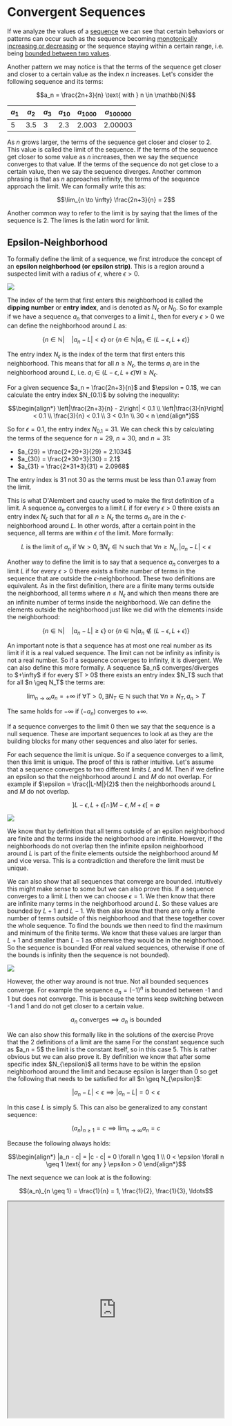 
# Convergent Sequences

If we analyze the values of a [sequence](/garden/maths/calculus/sequencesAndSeries/sequences) we can see that certain behaviors or patterns can occur such as the sequence becoming [monotonically increasing or decreasing](/garden/maths/calculus/sequencesAndSeries/sequences#monotonic-sequences) or the sequence staying within a certain range, i.e. being [bounded between two values](/garden/maths/calculus/sequencesAndSeries/sequences#bounded-sequences).

Another pattern we may notice is that the terms of the sequence get closer and closer to a certain value as the index $n$ increases. Let's consider the following sequence and its terms:

```math
a_n = \frac{2n+3}{n} \text{ with } n \in \mathbb{N}
```

| $a_1$ | $a_2$ | $a_3$ | $a_{10}$ | $a_{1000}$ | $a_{100000}$ |
| ----- | ----- | ----- | -------- | ---------- | ------------ |
| 5     | 3.5   | 3     | 2.3      | 2.003      | 2.00003      |

As $n$ grows larger, the terms of the sequence get closer and closer to 2. This value is called the limit of the sequence. If the terms of the sequence get closer to some value as $n$ increases, then we say the sequence converges to that value. If the terms of the sequence do not get close to a certain value, then we say the sequence diverges. Another common phrasing is that as $n$ approaches infinity, the terms of the sequence approach the limit. We can formally write this as:

```math
\lim_{n \to \infty} \frac{2n+3}{n} = 2
```

Another common way to refer to the limit is by saying that the limes of the sequence is 2. The limes is the latin word for limit.

## Epsilon-Neighborhood

To formally define the limit of a sequence, we first introduce the concept of an **epsilon neighborhood (or epsilon strip)**. This is a region around a suspected limit with a radius of $\epsilon$, where $\epsilon > 0$. 

<Image 
    src="/maths/epsilonsNeighborhood.svg"
    caption="Epsilon neighborhood around the limit a with radius epsilon and entry index"
    width={500}
/>

The index of the term that first enters this neighborhood is called the **dipping number** or **entry index**, and is denoted as $N_{\epsilon}$ or $N_0$. So for example if we have a sequence $a_n$ that converges to a limit $L$, then for every $\epsilon > 0$ we can define the neighborhood around $L$ as:

```math
\{n \in \mathbb{N} | \quad |a_n - L| < \epsilon\} \text{ or } \{n \in \mathbb{N} | a_n \in (L-\epsilon, L+\epsilon)\}
```

The entry index $N_{\epsilon}$ is the index of the term that first enters this neighborhood. This means that for all $n \geq N_{\epsilon}$, the terms $a_i$ are in the neighborhood around $L$, i.e. $a_i \in (L-\epsilon, L+\epsilon) \forall i \geq N_{\epsilon}$. 

<Callout type="example">
For a given sequence $a_n = \frac{2n+3}{n}$ and $\epsilon = 0.1$, we can calculate the entry index $N_{0.1}$ by solving the inequality:

```math
\begin{align*}
\left|\frac{2n+3}{n} - 2\right| < 0.1 \\
\left|\frac{3}{n}\right| < 0.1 \\
\frac{3}{n} < 0.1 \\
3 < 0.1n \\
30 < n
\end{align*}
```

So for $\epsilon = 0.1$, the entry index $N_{0.1} = 31$. We can check this by calculating the terms of the sequence for $n=29$, $n=30$, and $n=31$:

- $a_{29} = \frac{2*29+3}{29} = 2.1034$
- $a_{30} = \frac{2*30+3}{30} = 2.1$
- $a_{31} = \frac{2*31+3}{31} = 2.0968$

The entry index is 31 not 30 as the terms must be less than 0.1 away from the limit.
</Callout>

This is what D'Alembert and cauchy used to make the first definition of a limit. A sequence $a_n$ converges to a limit $L$ if for every $\epsilon > 0$ there exists an entry index $N_{\epsilon}$ such that for all $n \geq N_{\epsilon}$ the terms $a_n$ are in the $\epsilon$-neighborhood around $L$. In other words, after a certain point in the sequence, all terms are within $\epsilon$ of the limit. More formally:

```math
L \text{ is the limit of } a_n \text{ if } \forall \epsilon > 0, \exists N_{\epsilon} \in \mathbb{N} \text{ such that } \forall n \geq N_{\epsilon}, |a_n - L| < \epsilon
```

Another way to define the limit is to say that a sequence $a_n$ converges to a limit $L$ if for every $\epsilon > 0$ there exists a finite number of terms in the sequence that are outside the $\epsilon$-neighborhood. These two definitions are equivalent. As in the first definition, there are a finite many terms outside the neighborhood, all 
terms where $n \leq N_{\epsilon}$ and which then means there are an infinite number of terms inside the neighborhood. We can define the elements outside the neighborhood just like we did with the elements inside the neighborhood:

```math
\{n \in \mathbb{N} | \quad |a_n - L| \geq \epsilon\} \text{ or } \{n \in \mathbb{N} | a_n \notin (L-\epsilon, L+\epsilon)\}
```

<Callout type="info">
An important note is that a sequence has at most one real number as its limit if it is a real valued sequence. The limit can not be infinity as infinity is not a real number. So if a sequence converges to infinity, it is divergent. We can also define this more formally. A sequence $a_n$ converges/diverges to $+\infty$ if for every $T > 0$ there exists an entry index $N_T$ such that for all $n \geq N_T$ the terms are:

```math
\lim_{n \to \infty} a_n = +\infty \text{ if } \forall T > 0, \exists N_T \in \mathbb{N} \text{ such that } \forall n \geq N_T, a_n > T
```

The same holds for $-\infty$ if $(-a_n)$ converges to $+\infty$.

If a sequence converges to the limit 0 then we say that the sequence is a null sequence. These are important sequences to look at as they are the building blocks for many other sequences and also later for series.
</Callout>

For each sequence the limit is unique. So if a sequence converges to a limit, then this limit is unique. The proof of this is rather intuitive. Let's assume that a sequence converges to two different limits $L$ and $M$. Then if we define an epsilon so that the neighborhood around $L$ and $M$ do not overlap. For example if $\epsilon = \frac{|L-M|}{2}$ then the neighborhoods around $L$ and $M$ do not overlap. 

```math
]L-\epsilon, L+\epsilon[ \cap ]M-\epsilon, M+\epsilon[ = \emptyset
```

<Image 
    src="/maths/limitUniqueness.png"
    caption="Epsilon neighborhood around two limits L and M"
    width={400}
/>

We know that by definition that all terms outside of an epsilon neighborhood are finite and the terms inside the neighborhood are infinite. However, if the neighborhoods do not overlap then the infinite epsilon neighborhood around $L$ is part of the finite elements outside the neighborhood around $M$ and vice versa. This is a contradiction and therefore the limit must be unique.

We can also show that all sequences that converge are bounded. intuitively this might make sense to some but we can also prove this. If a sequence converges to a limit $L$ then we can choose $\epsilon = 1$. We then know that there are infinite many terms in the neighborhood around $L$. So these values are bounded by $L+1$ and $L-1$. We then also know that there are only a finite number of terms outside of this neighborhood and that these together cover the whole sequence. To find the bounds we then need to find the maximum and minimum of the finite terms. We know that these values are larger than $L+1$ and smaller than $L-1$ as otherwise they would be in the neighborhood. So the sequence is bounded (For real valued sequences, otherwise if one of the bounds is infinity then the sequence is not bounded).

<Image 
    src="/maths/convergentBoundedness.png"
    caption="Illustration of the idea that convergent sequences are bounded"
    width={500}
/>

However, the other way around is not true. Not all bounded sequences converge. For example the sequence $a_n = (-1)^n$ is bounded between -1 and 1 but does not converge. This is because the terms keep switching between -1 and 1 and do not get closer to a certain value.

```math	
a_n \text{ converges} \implies a_n \text{ is bounded}
```

<Callout type="proof">
We can also show this formally like in the solutions of the exercise
</Callout>
<Callout type="proof">
Prove that the 2 definitions of a limit are the same
</Callout>

<Callout type="example" title="Constant Sequence">
For the constant sequence such as $a_n = 5$ the limit is the constant itself, so in this case 5. This is rather obvious but we can also prove it. By definition we know that after some specific index $N_{\epsilon}$ all terms have to be within the epsilon neighborhood around the limit and because epsilon is larger than 0 so get the following that needs to be satisfied for all $n \geq N_{\epsilon}$:

```math
|a_n - L | < \epsilon \implies |a_n - L| = 0 < \epsilon
```

In this case $L$ is simply 5. This can also be generalized to any constant sequence:

```math
(a_n)_{n \geq 1} = c \implies \lim_{n \to \infty} a_n = c
```

Because the following always holds:

```math
\begin{align*}
|a_n - c| = |c - c| = 0 \forall n \geq 1 \\
0 < \epsilon \forall n \geq 1 \text{ for any } \epsilon > 0
\end{align*}
```
</Callout>
<Callout type="example" title="Harmonic Sequence">
The next sequence we can look at is the following:

```math
(a_n)_{n \geq 1} = \frac{1}{n} = 1, \frac{1}{2}, \frac{1}{3}, \ldots
```

<div className="flex justify-center mt-5">
    <iframe src="https://www.desmos.com/calculator/wjpp2xwcfq?embed" width="500" height="500"/>
</div>

This is a so called **harmonic sequence**. In general the harmonic sequence is defined as:

```math
(a_n)_{n \geq 1} = \frac{1}{a + (n-1)d} = \frac{1}{a}, \frac{1}{a + d}, \frac{1}{a + 2d}, \ldots
```

where $a$ is the first term and $d$ is the common difference. In the above case $a = 1$ and $d = 1$. We can see that the terms of the sequence get closer and closer to 0 as $n$ increases. So we could suspect that the limit of this sequence is 0. We can also prove this using the epsilon neighborhood definition of a limit. We want to show that for every $\epsilon > 0$ there exists an index $N_{\epsilon}$ such that for all $n \geq N_{\epsilon}$ the following holds:

```math
|a_n - 0| < \epsilon \text{ or } \frac{1}{n} < \epsilon
```

For this sequence again we can get $|a_n - 0| < \epsilon$ for all $n \geq N_{\epsilon}$. Because of [Archimedes principle](/garden/maths/discrete/intervals#archimedes-principle) we know that for any $x > 0$ there exists a $n \in \mathbb{N}$ such that $y \leq nx$ for all $y \in \mathbb{R}$. If we set $x = \epsilon$ and $y = 1$ then we know the following:

```math
\begin{align*}
y \leq nx \\
1 \leq N_{\epsilon} \epsilon \\
\frac{1}{\epsilon} \leq N_{\epsilon}
\end{align*}
```

So we can choose $N_{\epsilon} = \lceil \frac{1}{\epsilon} \rceil$ which is the smallest integer larger than or equal to $\frac{1}{\epsilon}$. This means that for all $n \geq N_{\epsilon}$ the following holds:

```math
|a_n - 0| = \frac{1}{n} \leq \frac{1}{N_{\epsilon}} < \epsilon
```

So the limit of the sequence is 0. We call such sequences that converge to 0 **null or zero sequences**. This is a very important class of sequences as they are a building block for [convergent series](/garden/maths/calculus/sequencesAndSeries/convergentSeries). So we formally say that a sequence is a null sequence if:

```math
\lim_{n \to \infty} a_n = 0
```

We have seen that some index $N_{\epsilon}$ exists such that for all $n \geq N_{\epsilon}$ the harmonic sequence is within the epsilon neighborhood around 0. We can also calculate this index for a given epsilon. For example if we had $\epsilon = 0.8$ then we can calculate $N_{0.8} by doing the following:

```math
\begin{align*}
\frac{1}{N_{0.8}} < 0.8 \\
1 < 0.8N_{0.8} \\
\frac{1}{0.8} < N_{0.8} \\
1.25 < N_{0.8}
\end{align*}
```

So $N_{0.8} = 2$ which means that for $\epsilon = 0.8$ all terms after $n=2$ are within the epsilon neighborhood around 0. We can also see this by calculating the terms of the sequence for $n=1$, $n=2$, and $n=3$ etc.

```math
\begin{align*}
|a_1 - 0| = |1 - 0| = 1 \\
|a_2 - 0| = |0.5 - 0| = 0.5 \\
|a_3 - 0| = |0.333 - 0| = 0.333 \\
\dots
\end{align*}
```

</Callout>
<Callout type="example">
Let's look at the following sequence:

```math
(a_n)_{n \geq 1} = \frac{n}{n+1} = \frac{1}{2}, \frac{2}{3}, \frac{3}{4}, \ldots
```

By observing the terms of the sequence we can see that they get closer and closer to 1 as $n$ increases. We can also prove this using the epsilon neighborhood definition of a limit. We want to show that for every $\epsilon > 0$ there exists an index $N_{\epsilon}$ such that for all $n \geq N_{\epsilon}$ the following holds:

```math
|a_n - 1| < \epsilon \text{ or } \left|\frac{n}{n+1} - 1\right| < \epsilon
```

We can rewrite this as:

```math
\begin{align*}
\left|\frac{n}{n+1} - 1\right| < \epsilon \\
\left|\frac{n - (n+1)}{n+1}\right| < \epsilon \\
\left|\frac{-1}{n+1}\right| < \epsilon \\
\frac{1}{n+1} < \epsilon
\end{align*}
```

Then by the Archimedes property we know that some $N_{\epsilon} \in \mathbb{N}$ exists such that:

```math
\begin{align*}
\frac{1}{N_{\epsilon}+1} < \epsilon \\
1 < \epsilon(N_{\epsilon}+1) \\
\frac{1}{\epsilon} < N_{\epsilon}+1 \\
\frac{1}{\epsilon} - 1 < N_{\epsilon}
\end{align*}
```

Which means that the sequence converges to 1. We can also calculate the entry index for a given epsilon. For example if we had $\epsilon = 0.1$ then we can calculate $N_{0.1}$ by doing the following:

```math
\begin{align*}
\frac{1}{N_{0.1}+1} < 0.1 \\
1 < 0.1(N_{0.1}+1) \\
\frac{1}{0.1} < N_{0.1}+1 \\
10 < N_{0.1}+1 \\
9 < N_{0.1}
\end{align*}
```
So $N_{0.1} = 10$ which means that for $\epsilon = 0.1$ all terms after $n=10$ are within the epsilon neighborhood around 1.
</Callout>
<Callout type="example" title="Divergent Alternating Sequence">
We have seen lots of examples of sequences that converge to a limit. But what about sequences that do not converge? Let's look at the following sequence:

```math
(a_n)_{n \geq 1} = (-1)^n = -1, 1, -1, 1, \ldots
```

Intuitively it is clear that this sequence does not converge as the terms keep switching between -1 and 1. We can also prove this by contradiction. Let's assume that the sequence converges to a limit $L$. Then the following must hold for $\epsilon > 0$ and $\forall n \geq N_{\epsilon}$:

```math
|a_n - L| < \epsilon
```

Let's assume by contradiction that a limit exists and that $\epsilon = \frac{1}{2}$. We know that $|a_n - a_{n+1}| = 2$ for all $n \in \mathbb{N}$. Then we also know that there exists an index $N_{\epsilon}$ such that for all $n \geq N_{\epsilon}$ the following holds:

```math
\begin{align*}
2 &= |a_n - a_{n+1}| \\
&= |a_n - L + L - a_{n+1}| \\
&\leq |a_n - L| + |L - a_{n+1}| \\
&\leq \epsilon + \epsilon = 1 \\
2 &\leq 1
```

<Callout type="todo">
Here we used the fact that $|a_n - L| < \epsilon$ and $|a_{n+1} - L| < \epsilon$ for all $n \geq N_{\epsilon}$.

Why can we do this?
</Callout>

This is a contradiction and therefore the sequence does not converge. Note that we just added 0 by adding and subtracting $L$ and then used the triangle inequality.
</Callout>
<Callout type="example" title="Arithmetic Sequence">
Lastly let's look at the following sequence: 

```math
(a_n)_{n \geq 1} = n = 1, 2, 3, 4, \ldots
```

This sequence is actually a special case of the arithmetic sequence. An arithmetic sequence is a sequence where the difference between two consecutive terms is constant. In this case the constant is 1 but we could also for example look at the sequence $a_n = 2n + 3$ as an arithmetic sequence with a common difference of 2. We can also write this more generally as:

```math
a_n = a_1 + (n-1)d \text{ with } d \in \mathbb{R} \text{ and } n \in \mathbb{N}
```

The specific sequence above does not converge as the terms keep getting larger and larger. We can prove this by contradiction. Let's assume that the sequence converges to a limit $L$. Then for $\epsilon = 1$ we know that there exists an index $N_{\epsilon}$ such that for all $n \geq N_{\epsilon}$ the following holds:

```math
|a_n - L| < 1 \text{ or } |n - L| < 1
```

However, $n$ is positive and gets larger and larger, therefore the distance also gets larger and larger. So there exists no such $N_{\epsilon}$ that satisfies the inequality for all $n \geq N_{\epsilon}$. Therefore the sequence does not converge. Or in other words we have:

```math
|n - L| < 1 \implies -1 < n - L < 1 \implies L - 1 < n < L + 1
```

So for a fixed $L$ the number $n$ is in the interval $(L-1, L+1)$ which is not possible for all $n \geq N_{\epsilon}$ as $n$ gets larger and larger. So the sequence does not converge.
</Callout>
<Callout type="example" title="Root Sequence">
using binomialsatz like in exercise sheet 2. of some constant

Then also the square root of n

Then the square root of n - sqrt of n + 1.
</Callout>

## Properties of Convergent Sequences

<Callout type="todo">
This needs to be rewritten and the examples need to be added.
</Callout>

Sind $a_n$ und $b_n$ konvergente Folgen mit den Grenzwerten $a$ bzw. $b$, so ist auch die Folge:

- $c \cdot a_n$ konvergent mit $\lim_{n \to \infty} {c \cdot a_n} = c \cdot \lim_{n \to \infty} {a_n} = c \cdot a$ für $c \in R$


- $a_n \pm b_n$ konvergent mit $\lim_{n \to \infty}{a_n \pm b_n}={{\lim_{n \to \infty}{a_n}} \pm {\lim_{n \to \infty}{b_n}}}={a \pm b}$
¨

<Callout type="proof">
This is in her notes for addition
</Callout>

<Callout type="example">
Example from her notes with $a_n = n \over n+1$ and splits it into $1 \over n$ and $1 \over n+1$ and then shows that the limit is the sum of the limits.
</Callout>

- $a_n \cdot b_n$ konvergent mit $\lim_{n \to \infty}{a_n \cdot b_n}={{\lim_{n \to \infty}{a_n}} \cdot {\lim_{n \to \infty}{b_n}}}={a \cdot b}$

<Callout type="proof">
This is in her notes for multiplication
</Callout>
<Callout type="example">
Example from her notes with $a_n = (1 + \frac{1}{n})^b$ 


or $a_n = \frac{n^2 - 2n}{n^2 + n + 1}$.
</Callout>

- $a_n \over b_n$ konvergent mit $\lim_{n \to \infty}{a_n \over b_n}={{\lim_{n \to \infty}{a_n}} \over {\lim_{n \to \infty}{b_n}}}={a \over b}$ falls $b \neq 0$ and $b_n \neq 0$ for all $n \geq 1$.

Comes from the above. example could be $a_n = \frac{n^2 - 2n}{n^2 + n + 1}$

- If there exists a $K \geq 1$ and $a_n \leq b_n$ for all $n \geq K$ then $\lim_{n \to \infty}{a_n} \leq \lim_{n \to \infty}{b_n}$ in other words $a \leq b$.

- Das Produkt einer beschränkten Folge und einer Nullfolge ist immer eine Nullfolge.

<Callout type="todo">
From the exercises if an converges then so does a_n+1 + a_n and A-n? all of these different mixes.
</Callout>

## Squeeze Theorem

The squeeze theorem or sometimes also called the sandwich theorem states that if we have two sequences $(a_n)_{n\geq 1}$ and $(c_n)_{n\geq 1}$ that have the same limit $L$ so:

```math	
\lim_{n \to \infty} a_n = \lim_{n \to \infty} c_n = L
```

and a third sequence $(b_n)_{n\geq 1}$ for which after a certain index $K$ the following holds:

```math	
a_n \leq b_n \leq c_n \text{ for all } n \geq K
```

Then the sequence $(b_n)_{n\geq 1}$ also converges to $L$ so:

```math
\lim_{n \to \infty} b_n = \lim_{n \to \infty} a_n = \lim_{n \to \infty} b_n = L
```

This is a very simple but powerful theorem that can be used to show that many sequences converge to a certain limit. The idea is that if we can find two sequences that are always above and below the sequence we are interested in and these two sequences converge to the same limit, so they slowly get closer and closer to each other and squeeze the sequence we are interested in, then the sequence we are interested in also converges to the same limit.

<Image 
    src="/maths/squeezeTheorem.png"
    caption="Illustration of the idea behind the squeeze theorem"
    width={500}
/>

<Callout type="proof">
To prove the squeeze theorem, lets assume we have two sequences $(a_n)_{n\geq 1}$ and $(c_n)_{n\geq 1}$ that converge to the same limit $L$, meaning we have the indices $N_a \geq K$ and $N_c \geq K$ where $K$ is the index after which the sequence $(b_n)_{n\geq 1}$ is squeezed between $(a_n)_{n\geq 1}$ and $(c_n)_{n\geq 1}$. Then by definition of the limit we have that for all $n \geq N_a$ and $n \geq N_c$ the following holds:

```math
|a_n - L| < \epsilon \text{ and } |c_n - L| < \epsilon
```

If we then define $N_b = \max(N_a, N_c)$ we have for all $n \geq N_b$ as they are also larger than $K$:

```math
a_n \leq b_n \leq c_n \\ 
```

which can be rewritten as:

```math
a_n - L \leq b_n - L \leq c_n - L
```

which by definition of the above limit inequalitys means that:

```math
-\epsilon < a_n - L \leq b_n - L \leq c_n - L < \epsilon
```

So we have that for all $n \geq N_b$ the following holds:

```math
|b_n - L| < \epsilon
```

Meaning that the sequence $(b_n)_{n\geq 1}$ also converges to $L$.
</Callout>

<Callout type="example">
Let's look at the sequence $a_n = \frac{sin(n)}{n}$. We know that the sine function is bounded between -1 and 1 and then that by dividing everything by $n$ we get the following:

```math
\frac{-1}{n} \leq \frac{sin(n)}{n} \leq \frac{1}{n}
```

<div className="flex justify-center mt-5">
    <iframe src="https://www.desmos.com/calculator/fyvmo0pb9y?embed" width="500" height="500"/>
</div>

As $n$ goes to infinity the terms on the left and right side go to 0. So by the squeeze theorem the sequence $a_n = \frac{sin(n)}{n}$ also converges to 0.

```math
\lim_{n \to \infty} \frac{sin(n)}{n} = 0
```

Another good example from exercise 2 is nth root of 5^n + 11^n + 17^n
</Callout>

## Monotone Convergence Theorem

The monotone convergence theorem is a very important theorem and way to show that certain sequences converge. It states that if a sequence is monotonically increasing and bounded above or monotonically decreasing and bounded below, then the sequence converges. The intuitive idea behind this theorem is that if a sequence is monotonically increasing, then the terms of the sequence get larger and larger but are still bounded above by some value. This means that the sequence can not grow indefinitely and must converge to some limit. The same holds for monotonically decreasing sequences that are bounded below. 

<Image 
    src="/maths/monotonConvergence.jpg"
    caption="Illustration of the idea behind the monotone convergence theorem"
    width={500}
/>

Lets' formally define the theorem. First we need to remind ourselves of the definitions of [monotonic sequences](/garden/maths/calculus/sequences#monotonic-sequences). A sequence $(a_n)_{n\geq 1}$ is called monotonically increasing if for all $n \geq 1$ the following holds:

```math
a_n \leq a_{n+1}
```

Then if the sequence is also bounded above, i.e. there exists a real number $c$ such that the following holds:

```math
a_n \leq c \text{ for all } n \geq 1
```

Then the sequence converges to the supremum of the set of all terms of the sequence. We can write this as:

```math	
\lim_{n \to \infty} a_n = \sup\{a_n | n \geq 1\}
```

The same holds for monotonically decreasing sequences that are bounded below. Here the limit uses the infimum instead of the supremum.

```math
\lim_{n \to \infty} a_n = \inf\{a_n | n \geq 1\}
```

So the formal statement of the monotone convergence theorem is:

```math
a_n \text{ is monotone} \land a_n \text{ is bounded} \implies a_n \text{ converges}
```

The other direction does not hold. For example the sequence $a_n = (-1)^n \frac{1}{n}$ converges to 0 but it is only bounded by 1 and -1 and not monotonically increasing or decreasing as it oscillates between -1 and 1.

<Callout type="proof">
The proof of the monotone convergence theorem is rather intuitive. We will only show the proof for the case of monotonically increasing sequences that are bounded above. The proof for monotonically decreasing sequences that are bounded below is similar.

If $(a_n)_{n\geq 1}$ is bounded above, then there exists the supremum $c = \sup\{a_n | n \geq 1\}$. This then means that because $c$ is the smallest upper bound, we know that for every $\epsilon > 0$ the value $c - \epsilon$ is not an upper bound for the sequence. So there exists an index $N_{\epsilon}$ so that $a_{N_{\epsilon}} > c - \epsilon$.

From this it follows that for all $n \geq N_{\epsilon}$ the following holds:

```math
c - \epsilon < a_\{N_{\epsilon}} \leq a_n \leq c < c + \epsilon
```

Key here is that because the sequence is monotonically increasing, we know that all terms after $N_{\epsilon}$ are larger than $a_{N_{\epsilon}}$ so we can write $a_n \geq a_{N_{\epsilon}}$ for all $n \geq N_{\epsilon}$. This then leads to the definition of the limit with rearranging the terms:

```math
\begin{align*}
c - \epsilon < a_n < c + \epsilon \\
-\epsilon < a_n - c < \epsilon \\
|a_n - c| < \epsilon \text{ for all } n \geq N_{\epsilon}
\end{align*}
```
</Callout>

<Callout type="example" title="Geometric Sequence">
Let's look at the following sequence where $b \in \mathbb{Z}$ and $q \in \mathbb{R}$. 

```math
(a_n)_{n \geq 1} = n^b q^n
```

This sequence has the following special property:

```math
\lim_{n \to \infty} n^b q^n = 0 \text{ if } 0 \leq q < 1
```

This is clear if $q = 0$ as then all terms are 0. If $q$ is positive so $q > 0$ then the sequence is monotonically decreasing. We can see this if we look at the next term of the sequence and with some rearranging we get the following:

```math
\begin{align*}
a_{n+1} &= (n+1)^b q^{n+1} \\
&= (n+1)^b q^n \cdot q \\
&= \frac{(n+1)^b}{n^b} \cdot n^b q^n \cdot q \\
&= \frac{(n+1)^b}{n^b} \cdot a_n cdot q \\
&= \left(\frac{n+1}{n}\right)^b \cdot a_n \cdot q \\
&= \left(1 + \frac{1}{n}\right)^b \cdot a_n \cdot q
\end{align*}
```

Because we know the following:

```math
(a_n)_{n \geq 1} = (1 + \frac{1}{n})^b \text{ then } \lim_{n \to \infty} a_n = 1
```

This sequence goes to 1 as $n$ goes to infinity. Because the term in the brackets gets closer and closer to 1 as $n$ increases. So the limit of this sequence is 1 which means the following holds for all $\epsilon > 0$:

```math
|(1 + \frac{1}{n})^b - 1| < \epsilon \text{ for all } n \geq N_{\epsilon}
```

and because $b \in \mathbb{Z}$ the term is always positve so if we set $\epsilon = \frac{1}{q} -1$ then we get the following:

```math
\begin{align*}
|(1 + \frac{1}{n})^b - 1| < \epsilon \\
(1 + \frac{1}{n})^b - 1 < \frac{1}{q} - 1 \\
(1 + \frac{1}{n})^b < \frac{1}{q}
\end{align*}
```

And lastly we can use this to show that the sequence is monotonically decreasing:

```math
\begin{align*}
a_{n+1} &= \left(1 + \frac{1}{n}\right)^b \cdot a_n \cdot q \\
&< \frac{1}{q} \cdot a_n \cdot q \\
&= a_n
\end{align*}
```

So we have shown that the sequence is monotonically decreasing and bounded below by 0 because $q$ is positive. So by the monotone convergence theorem the sequence converges. The question remains what is the limit $L$ of the sequence? For this we can use the trick that what happens in the begging of the sequence does not matter for the limit. So we use the following important property of limits:

```math
\lim_{n \to \infty} a_n = \lim_{n \to \infty} a_{n+k} \text{ for all } k \in \mathbb{N}
```

<Callout type="todo">
Maybe this belongs further up in the article? Is there also some proof for this? The intuition is obvious
</Callout>

This results in the following:

```math
\begin{align*}
a_{n + 1} = (1 + \frac{1}{n})^b \cdot a_n \cdot q \\
\lim_{n \to \infty} a_{n + 1} &= \lim_{n \to \infty} (1 + \frac{1}{n})^b \cdot a_n \cdot q \\
L &= \lim_{n \to \infty} (1 + \frac{1}{n})^b \cdot \lim_{n \to \infty} a_n \cdot q \\
L &= 1 \cdot L \cdot q \\
L - qL &= 0 \\
L(1 - q) &= 0
\end{align*}
```

so the statement corresponding to that the sequence converges only holds if $q < 1$. If $q = 1$ then the sequence is constant and converges to $n^b$. If $q > 1$ then the sequence diverges to infinity as the terms get larger and larger.
The same can be shown for the case where $q < 0$ in this case the sequence oscillates between positive and negative values but still converges to 0 if $q > -1$ and diverges to infinity if $q < -1$. If $q = -1$ then the sequence just oscillates between the values $n^b$ and $-n^b$ and does not converge. 

So we can summarize the results as follows:
- If $|q| < 1$ then the sequence converges to 0.
- If $|q| = 1$ then the sequence converges to $n^b$ if $q = 1$ and oscillates between $n^b$ and $-n^b$ if $q = -1$.
- If $|q| > 1$ then the sequence diverges to infinity if $q > 1$ and diverges to negative infinity if $q < -1$.

It turns out that this sequence is similar to a very important class of sequences. Specifically if we omit the $n^b$ part and just look at sequence $a_n = q^n$ then this is the so called **geometric sequence**. There is also an alternative definition of a geometric sequence that is more common in the literature. A geometric sequence is defined as:

```math
(a_n)_{n \geq 1} = a_1 r^{n-1}
```

where $a_1$ is the first term of the sequence and $r$ is the common ratio. To get from the first definition to the second we can simply set $a_1 = n^b$ and $r = q$. Then the actual first term is $q$ and every subsequent term is the previous term multiplied by the common ratio $r$.

If we observe the terms we can see that what is actually happening that each term is actually the previous term multiplied by the common ratio $r$. So we can write the terms of the sequence as:

```math
a_1, a_1 r, a_1 r^2, a_1 r^3, \ldots
```

<Image 
    src="/maths/geometricSequence.webp"
    caption="Illustration of the idea behind the geometric sequence"
    width={500}
/>

If we think of the geometric sequence in terms of changing the area as illustrated we can understand the relation of the value of the ratio and how it affects the convergence a bit more intuitively. It also shows that geometric progression is exponential growth or exponential decline, as opposed to arithmetic progressions showing linear growth or linear decline. 

However, probably the most important fact that comes from the sequence above is for the [asymptotic growth of algorithms](/garden/cs/algd/analysisOfAlgorithms). If we pick $q=\frac{1}{r} where $r > 1$ then we know that this sequence converges to 0. When writing it out we get the following:

```math
\lim_{n \to \infty} \frac{n^b}{r^n} = 0 \text{ for } r > 1
```

Which shows that the exponential growth of $r^n$ is much larger than the polynomial growth of $n^b$. This is a very important result as it shows that algorithms that take exponential time to run are much slower than algorithms that take polynomial time to run. This is a very important result in the analysis of algorithms and is often used to show that certain algorithms are not efficient. 
</Callout>
<Callout type="example" title="Rational Sequences">
Für eine rationale Folge, die im Zähler aus einem Polynom k-ten Grades
und im Nenner aus einem Polynom l-ten Grades besteht, gilt:
```math
 \lim_{n \to \infty}{{a_kn^k+a_{k-1}n^{k-1}+...+a_0}\over{b_ln^l+b_{l-1}n^{l-1}+...+b_0}} = \begin{dcases}
        {a_k\over b_k} *\infty, falls\space k >l \\
        {a_k\over b_k} , falls\space k=l \\
        0 , falls\space k<l
\end{dcases}
```
</Callout>
<Callout type="example">
the limit of $n^{1\over n} = 1$
ans also $a^{1 \over n} = 1$ for all $a > 0$. we use bernoulli for this? or binomial?

In general when is $\lim_{n \to \infty} \sqrt[n]{f(n)} = \sqrt[n]{\lim_{n \to \infty} f(n)}$? Same goes for $\lim_{n \to \infty} f(n)^n = \lim_{n \to \infty} f(n)^{\lim_{n \to \infty} n}$?
</Callout>

## Bernoulli's Inequality

<Callout type="todo">
Does this come from probability theory? Where does this belong? For now I put it here because it is used in the proof of Euler's number. What is the intution?
</Callout>

Bernoulli's Inequality states that for all $n \in \mathbb{N}$ and $x \in \mathbb{R}$ the following holds:

```math
(1+x)^n \geq 1+nx
```

<Callout type="proof">
This can be proven by induction. 

The base case for $n=1$ is trivial as $(1+x)^1 = 1+x$. For the inductive step we assume that the inequality holds for some $n=k$ and then show that it also holds for $n=k+1$.

```math
\begin{align*}
(1+x)^{k+1} &= (1+x)^k \cdot (1+x) \\
&\geq (1+ kx) \cdot (1+x) \text{ by the inductive hypothesis} \\
&= 1 + x + kx + kx^2 \\
&= 1 + (k+1)x + kx^2 \\
&\geq 1 + (k+1)x \text{ because } kx^2 \geq 0 \text{ for } k \geq 0
\end{align*}
```

Therefore the inequality holds for all $n \in \mathbb{N}$ and $x \in \mathbb{R}$.
</Callout>

## Euler's Number

There are some key constants in mathematics that always pop up in different areas of mathematics. One of these constants is the number pi, $\pi = 3.14159...$, which is the ratio of the circumference of a circle to its diameter. Another important constant is Euler's number, $e = 2.71828...$, which is the base of the natural logarithm $\ln(x)$. But where does this number come from? 

One possible origin of Euler's number is the compound interest formula. Imagine you are given a coin and you want to invest it in a bank that pays you interest. The bank pays you interest at a rate of 100% per year, so essentially you double your money every year. If you invest your coin for one year, you will have $(1+1)=2$ coins at the end of the year. The following year you will have $4$ coins, then $8$ coins and so on. This is a very simple example of exponential growth.

Now imagine that instead of waiting a whole year to get your interest, you get it twice a year so every 6 months. Then you will have $(1+\frac{1}{2})^2 = (1.5)^2 = 2.25$ coins at the end of the year. If you get your interest every month, then you will have $(1+\frac{1}{12})^{12} \approx 2.613$ coins at the end of the year. If you get your interest every day, then you will have $(1+\frac{1}{365})^{365} \approx 2.714$ coins at the end of the year.

This pattern continues and the more often you get your interest, the closer you get to a certain limit. This limit is actually Euler's number $e$. We can write this as:

```math
\lim_{n \to \infty} \left(1 + \frac{1}{n}\right)^n = e
```

So there is a natural limit to how much you can grow your money by compounding interest. The more often you compound your interest, the closer you get to this limit.

## Limits of Recursive Sequences

<Callout type="todo">
Somehow want to show that the it only works for $A > 1$ to show that it is bounded? or that the start value needs to be greater than 1?

Then also show that it is monotonically decreasing and therefore has a limit.

Something about it being a fixed point iteration?
</Callout>

### Babylonian/Heron's Method

Heron's method, also known as the Babylonian method, is a way to approximate square roots of real numbers. Using this method we can also approximate a real number by a rational number with any desired accuracy. 

The idea of the method is that a square with an area of $A$ has a side length of $\sqrt A$. To approximate $\sqrt a$ we start by creating a rectangle which we know the area of and then slowly adjust the sides to get closer to a square with the area of $A$ and therefore the side length of $\sqrt A$. Importantly, this method only works for $A > 1$.

We start with a guess $a_1$ and then calculate the next guess $a_2$ by taking the average of the previous guess and the area divided by the previous guess.

```math
a_2 = \frac{a_1 + \frac{A}{a_1}}{2}
```

This can be repeated until the desired accuracy is reached:

```math
a_{n+1} = \frac{a_n + \frac{A}{a_n}}{2}
```

<Callout type="proof">
As we can see this method actually produces a sequence of approximations. However, rather then the sequence being some formula like $a_n = n^2$ it is defined recursively. So the question is then does this sequence converge to the square root of $A$ as $n$ goes to infinity? This should obviously be the case as we are getting closer and closer to the square root of $A$ with each iteration but we can also prove this formally.

This proof uses an important technique of finding the limit based on the knowledge of it existing. We will assume that the limit exists and then show that it is equal to $\sqrt A$.

Let $L = \lim_{n \to \infty} a_n$. Then we can use the recursive definition of the sequence to write:

```math
\begin{align*}
\lim_{n \to \infty} a_{n+1} &= \lim_{n \to \infty} \frac{a_n + \frac{A}{a_n}}{2} \\
L &= \lim_{n \to \infty} \frac{1}{2} \left(\lim_{n \to \infty} a_n + \lim_{n \to \infty} \frac{A}{a_n}\right) \\
L &= \frac{1}{2} \left(L + \frac{A}{L}\right) \\
2L &= L + \frac{A}{L} \\
L &= \frac{A}{L} \\
L^2 &= A \\
L &= \sqrt A
\end{align*}
```

So we have shown that the limit of the sequence is indeed $\sqrt A$ and therefore the approximation as $n$ goes to infinity converges to the square root of $A$.
</Callout>

<Callout type="example">
To approximate $\sqrt{5}$ we start with a guess of $a_1=5$. We then calculate the next approximation:

```math
a_2 = \frac{5 + \frac{5}{5}}{2} = \frac{5 + 1}{2} = 3
```

If we then repeat this process we get for $a_4 = 2.234$ which is a good approximation of $\sqrt{5}=2.236$.

<Image 
    src="/maths/setsHeronsMethod.gif"
    caption="Animation showing Heron's method to approximate the square root of 5."
    width={500}
/>
</Callout>

## Limes Superior and Inferior

Using the monoton-convergence theorem we can perform a very important operation. If we are given a bounded sequence $a_n$ we can define two new sequences $b_n$ and $c_n$ as follows for all $n \geq 1$:

```math
b_n = \inf\{a_k | k \geq n\} \text{ and } c_n = \sup\{a_k | k \geq n\}
```

Because a_n is bounded we know that an infimum and supremum exist for all $n \geq 1$. We also notice that for all $n \geq 1$ the following holds:

```math
b_{n+1} \subseteq b_n \text{ and } c_{n+1} \supseteq c_n
```

So because $a_n$ is bounded, the sequences $b_n$ and $c_n$ are also bounded. The sequence $b_n$ is bounded below by the infimum of the sequence and the sequence $c_n$ is bounded above by the supremum of the sequence.

<Callout type="example">
Let's look at the sequence $a_n = (-1)^n (1 + \frac{1}{n})$. This sequence is bounded between -2 and 2 and does not converge as it oscillates between positive and negative values. However, we can define the two sequences $b_n$ and $c_n$ as follows:

```math
\begin{align*}
b_1 &= \inf\{a_k | k \geq 1\} = \inf\{-2, 1.5, -1.333, 1.25 \ldots\} = -2 \\
b_2 &= \inf\{a_k | k \geq 2\} = \inf\{1.5, -1.333, 1.25, -1.2 \ldots\} =  -1.333 \\
b_3 &= \inf\{a_k | k \geq 3\} = \inf\{-1.333, 1.25, -1.2 \ldots\} =  -1.333 \\
b_4 &= \inf\{a_k | k \geq 4\} = \inf\{1.25, -1.2 \ldots\} = -1.2 \\
\ldots \\
c_1 &= \sup\{a_k | k \geq 1\} = \sup\{-2, 1.5, -1.333, 1.25 \ldots\} = 1.5 \\
c_2 &= \sup\{a_k | k \geq 2\} = \sup\{1.5, -1.333, 1.25, -1.2 \ldots\} = 1.5 \\
c_3 &= \sup\{a_k | k \geq 3\} = \sup\{-1.333, 1.25, -1.2 \ldots\} = 1.25 \\
c_4 &= \sup\{a_k | k \geq 4\} = \sup\{1.25, -1.2, -1.2 \ldots\} = 1.25 \\
\ldots
\end{align*}
```
</Callout>

From the example we can see that the sequence $b_n$ and $c_n$ are monotonic. This comes from the following properties where if $A \subseteq B$ and $B$ is bounded from above then we have:

```math
\sup A \leq \sup B
```

and if $B$ is bounded from below then we have:

```math
\inf A \geq \inf B
```

This makes sense because as values are taken away from the set $A$ to create the set $B$, the supremum can only decrease or stay the same and the infimum can only increase or stay the same. 
```

In this case the set $A$ corresponds to the sequence at time $k+1$ and the set $B$ corresponds to the sequence at time $k$. So we can see that the infimum of the set at time $k+1$ is always larger than or equal to the infimum of the set at time $k$ and the supremum of the set at time $k+1$ is always less than or equal to the supremum of the set at time $k$. This means that the sequence $b_n$ is monotonically decreasing and the sequence $c_n$ is monotonically increasing. 

```math
\begin{align*}
b_n &\geq b_{n+1} \\
c_n &\leq c_{n+1}
\end{align*}
```

Because they are both monotonic and bounded we can apply the monotone convergence theorem and say that they converge to a limit. We call these limits of these specially created sequences the **Limes Superior** and **Limes Inferior** of the original sequence. The Limes Superior is the limit of the sequence $c_n$ and the Limes Inferior is the limit of the sequence $b_n$. We can write this as:

```math
\begin{align*}
\limsup_{n \to \infty} a_n &= \lim_{n \to \infty} c_n \text{ Limes Superior} \\
\liminf_{n \to \infty} a_n &= \lim_{n \to \infty} b_n \text{ Limes Inferior}
\end{align*}
```

We can interpret the Limes Superior and Limes Inferior as the largest and smallest limit points of the sequence. So in a way as $n$ goes to infinity the Limes Superior is like an upper bound that the sequence approaches and the Limes Inferior is like a lower bound that the sequence approaches.

<Image 
    src="/maths/limesSuperiorInferior.png"
    caption="Limes Superior and Limes Inferior going towards the upper and lower bounds of the sequence."
    width={500}
/>

Because we also know that the infimum is always less than or equal to the supremum we can also say that all terms of the $b_n \leq c_n$ and therefore the limit of the sequence $b_n$ is less than or equal to the limit of the sequence $c_n$:

```math
\liminf_{n \to \infty} a_n \leq \limsup_{n \to \infty} a_n
```

We can also use the Limes Superior and Limes Inferior to determine if a sequence converges or diverges. First let's just look at a bounded sequence. We have already seen that we can create two sequences $b_n$ and $c_n$ that are monotonic and bounded and therefore converge to a limit. Using these two sequences we can define the Limes Superior and Limes Inferior of the original sequence which are like upper and lower bounds of the sequence but as $n$ goes to infinity. So if the Limes Superior and Limes Inferior converge to the same limit, then it is as if these bounds are slowly squeezing the sequence together. I.e they are both getting closer to a value, sounds like a limit.

So we can say that if the Limes Superior and Limes Inferior of a bounded sequence converge to the same limit, then the original sequence also converges. That the sequence is bounded is important as otherwise the Limes Superior and Limes Inferior could diverge to infinity and would be the same but the original sequence would not converge. So we can say that:

```math
\text{If } \limsup_{n \to \infty} a_n = \liminf_{n \to \infty} a_n \text{ and } a_n \text{ is bounded then } a_n \text{ converges}
```

<Callout type="proof">
We can also prove this. Let's assume that the Limes Superior and Limes Inferior converge to the same limit $L$. Then we know that $b_n$ is monotonically increasing and converges to $L$ and $c_n$ is monotonically decreasing and converges to $L$. So we can say that:

```math
L - \epsilon < b_n \leq a_n \leq c_n < L + \epsilon \text{ for all } n \geq N_{\epsilon}
```

This would then imply that:

```math
L - \epsilon < a_n < L + \epsilon \equiv |a_n - L| < \epsilon \text{ for all } n \geq N_{\epsilon}
```

We can also show the other way around. If the sequence converges to a limit $L$ then we know that for all $\epsilon > 0$ there exists an index $N_{\epsilon}$ such that for all $n \geq N_{\epsilon}$ the following holds:

```math
|a_n - L| < \epsilon
```

So eventually all terms are within the epsilon neighborhood around $L$, $(L - \epsilon, L + \epsilon)$. This means that the terms of the sequence are also within the epsilon neighborhood around the supremum and infimum. 
</Callout>

<Callout type="example">
Let's look at the sequence $a_n = (-1)^n + \frac{1}{n}$. This sequence is bounded between -1 and 2 so we have:

```math
-1 \leq a_n \leq 2
```

Because the sequence is bounded we can create the two sequences $b_n$ and $c_n$ as follows:

```math
\begin{align*}
b_n &= \inf\{a_k | k \geq n\} = \inf\{a_n, a_{n+1}, a_{n+2}, \ldots\} \\
b_1 &= \inf\{0, 1 + \frac{1}{2}, -1 + \frac{1}{3}, 1 + \frac{1}{4}, \ldots\} = -1 \\
b_2 &= \inf\{1 + \frac{1}{2}, -1 + \frac{1}{3}, 1 + \frac{1}{4}, \ldots\} = -1 \\
b_{2n} &= \inf\{1 + \frac{1}{2n}, -1 + \frac{1}{2n+1}, 1 + \frac{1}{2n+2}, \ldots\} = -1 + \frac{1}{2n+1} = -1\\
b_{2n+1} &= \inf\{-1 + \frac{1}{2n+1}, 1 + \frac{1}{2n+2}, -1 + \frac{1}{2n+3}, \ldots\} = -1 + \frac{1}{2n+1} = -1\\
\ldots \\
c_n &= \sup\{a_k | k \geq n\} = \sup\{a_n, a_{n+1}, a_{n+2}, \ldots\} \\
c_1 &= \sup\{0, 1 + \frac{1}{2}, -1 + \frac{1}{3}, 1 + \frac{1}{4}, \ldots\} = 1 + \frac{1}{2} \\
c_2 &= \sup\{1 + \frac{1}{2}, -1 + \frac{1}{3}, 1 + \frac{1}{4}, \ldots\} = 1 + \frac{1}{2} \\
c_{2n} &= \sup\{1 + \frac{1}{2n}, -1 + \frac{1}{2n+1}, 1 + \frac{1}{2n+2}, \ldots\} = 1 + \frac{1}{2n} \\
c_{2n+1} &= \sup\{-1 + \frac{1}{2n+1}, 1 + \frac{1}{2n+2}, -1 + \frac{1}{2n+3}, \ldots\} = 1 + \frac{1}{2n+2} \\
c_{n} &= \{1 + \frac{1}{2}, 1 + \frac{1}{2}, \ldots, 1 + \frac{1}{2n}, 1 + \frac{1}{2n+2}, \ldots\}
\end{align*}
```

So we can see that we get the following limits:

```math
\liminf_{n \to \infty} a_n = -1 \text{ and } \limsup_{n \to \infty} a_n = 1
```

And because the Limes Superior and Limes Inferior do not converge to the same limit, we can say that the orginal sequence $a_n$ does not converge.
</Callout>

## Cauchy Criterion

We have seen a few ways now how to calculate the limit of a sequence or determine if a sequence converges based on certain properties that the sequence has, such as being bounded and monotonic. However, there is another way to determine if a sequence converges or diverges. This is called the Cauchy criterion. 

Previously we looked to see if the Limes Superior and Limes Inferior of a sequence converge to the same limit. Cauchy's idea is similar to this but instead of looking at the Limes Superior and Limes Inferior we look at the distance between two terms of the sequence. The idea is that if the terms of the sequence get closer and closer together, then they must converge to a limit. 

This is what the Cauchy criterion states. A sequence is convergent if it is a so called **Cauchy sequence** or the sequence is **Cauchy** and a sequence is Cauchy if the following holds:

```math
\forall \epsilon > 0 \exists N_{\epsilon} \in \mathbb{N} \text{ such that } \forall n, m \geq N_{\epsilon} \text{ we have } |a_n - a_m| < \epsilon
```

So if we can find an index $N_{\epsilon}$ such that for all terms after this index the distance between any two terms is less than $\epsilon$, then the sequence converges. So this leads to the following statements:

- $(a_n)_{n \geq 1} \text{ is Cauchy} \implies \text{ the sequence converges}$
- $\text{the sequence converges} \implies (a_n)_{n \geq 1} \text{ is Cauchy}$
- Therefore a sequence is Cauchy if and only if it converges so $(a_n)_{n \geq 1} \text{ is Cauchy} \iff \text{ the sequence converges}$.

This also means that we can use the reverse to show that a sequence diverges, so $(a_n)_{n \geq 1} \text{ is not Cauchy} \implies \text{ the sequence diverges}$ and $\text{the sequence diverges} \implies (a_n)_{n \geq 1} \text{ is not Cauchy}$.

Lastly a further important property of Cauchy sequences is that they are bounded. This means that if a sequence is Cauchy, then it is also bounded. However, the reverse is not true so just because a sequence is bounded does not mean that it is Cauchy and therefore converges. This makes sense as otherwise the monotone convergence theorem would be unnecessarily complicated. But why are Cauchy sequences bounded?

<Callout type="todo">
Intuitively this makes sense but no idea why.
</Callout>

<Callout type="proof">
We can prove that the cauchy criterion implies that the sequence converges. Let's assume that the sequence converges, then we know that there exists a limit $L$ such that for all $\epsilon > 0$ there exists an index $N_{\epsilon}$ such that for all $n \geq N_{\epsilon}$ the following holds:

```math
|a_n - L| < \epsilon
```

Now because it counts for all $\epsilon > 0$ we can also manipulate and use cauchy to get the following:

```math
\begin{align*}
|a_n - L| < \epsilon \\
|a_n - L| < \frac{\epsilon}{2} \\
|a_m - a_n| &= |a_m - L + L - a_n| \\
&\leq |a_m - L| + |L - a_n| \text{ by the triangle inequality} \\
&< \frac{\epsilon}{2} + \frac{\epsilon}{2} \\
&= \epsilon
\end{align*}
```
</Callout>

<Callout type="example">
As an example let's look at the harmonic sequence $a_n = \frac{1}{n}$. We know that this sequence converges to 0. But we can also use the Cauchy criterion to show that it converges. Let's assume that we have a sequence $a_n$ and we want to show that it is Cauchy. We can do this by showing that the distance between two terms of the sequence is less than $\epsilon$. 

```math
\begin{align*}
|a_n - a_m| < \epsilon \\
\frac{1}{n} - \frac{1}{m} < \epsilon \\
\frac{1}{k} < \epsilon 
\end{align*}
```

So depending on how we set the epsilon we can find an index $N_{\epsilon}$ such that for all terms after this index the distance between any two terms is less than $\epsilon$.
</Callout>

## Cauchy-Cantor Theorem

<Callout type="todo">
Weird stuff with intervals that can then be used to show that real numbers are uncountable. 
</Callout>

## Balzano-Weierstrass Theorem

The Balzano-Weierstrass theorem is a very important theorem in real analysis like the montone convergence theorem and the squeeze theorem. It states that every bounded sequence of real numbers has a convergent subsequence. 

First let's define what a subsequence is. A subsequence of a sequence $a_n$ is a sequence $b_k$ that is formed by taking some of the terms of the original sequence $a_n$ and keeping the order of the terms. Or by removing some of the terms of the original sequence $a_n$ while keeping the order of the remaining terms. Importantly with both approaches the resulting subsequence must still be infinite. So we can say a subsequence $b_n$ is a function just like the original sequence $a_n$ so $b_n: N \to R$ but where there exists a strictly increasing function $k: N \to N$ such that:

```math
b_n = a_n \circ k \text{so} b_n = a_{k(n)} \text{ for all } n \in N
```

<Callout type="example">
If the sequence $a_n = n$ so we have $(1, 2, 3, 4, \ldots)$ then we can create the subsequence $b_n = (2, 4, 6, 8, \ldots)$ by taking every second term of the original sequence. However, the subsequence $c_n = (4,2,6,8,\ldots)$ is not a valid subsequence as the order of the terms is not preserved. So we can only take terms from the original sequence and keep the order of the terms.
</Callout>

<Callout type="proof">
Some proof and example of using it? She didn't show anything.

Jede beschränkte Folge hat eine konvergente Teilfolge, dann gilt:

```math
\liminf_{n \to \infty} a_n \leq \lim b_n \leq \limsup_{n \to \infty} a_n
```

Jede teilfolge b_n einer konvergenter Folge a_n konvergiert und konvergiert gegen den gleichen Grenzwert.

We can also show that if the subsequence of the even indices and the  subsequence of the odd indices converge to the same limit, then the original sequence converges to that limit. 
</Callout>

## Vector Sequences

So far we have looked at sequences of real numbers, often called **real sequences**. However, we can also look at sequences where the elements are vectors, these are called **vector sequences**. More formally we can define a vector sequence in $\mathbb{R}^d$ as:

```math
a: N \to R^d, n \mapsto a_n = (a_{n1}, a_{n2}, \ldots, a_{nd}) \text{ with } a_{ni} \in R
```

We can define the limit of a vector sequence in a similar way as we did for real sequences, we just need to replace the absolute value with the norm of the vector. So we can say that a vector sequence converges if there exists a vector $L \in \mathbb{R}^d$ such that:

```math
\forall \epsilon > 0 \exists N_{\epsilon} \in \mathbb{N} \text{ such that } \forall n \geq N_{\epsilon} \text{ we have } ||a_n - L|| < \epsilon
```

Just like with real sequences, this limit is unique and is written as:

```math
\lim_{n \to \infty} a_n = L
```

At first you might think that limits of vectors could be rather complicated as we are now working with multiple dimensions. However, it turns out that the limit of a vector sequence is rather simple. The limit of a vector sequence is simply the limit along each dimension or coordinate/component. 

If we have the vector $L=(l_1, l_2, \ldots, l_d)$ and a vector sequence $a_n$, think of the vector sequence as a matrix with $d$ rows and $n$ columns, then if each row $i$ is a sequence itself, it'll converge to the limit $l_i$ of that sequence. So the following two statements are equivalent:

1. The vector sequence $a_n$ converges to the vector $L$, $\lim_{n \to \infty} a_n = L$.
2. $\lim_{n \to \infty} a_{n,i} = l_i$ for all $i=1,2,\ldots,d$.

<Callout type="todo">
She has a proof that these two statements are equivalent. Seems weird and complicated,

balzano weierstrass also works for vector sequences.
</Callout>

<Callout type="example">
Let's define a vector sequence as follows:

```math
a_n = (\frac{1}{n}, 1 + \frac{1}{n}, (1 + \frac{1}{n})^2) \text{ with } n \geq 1
```

If we now look at the first component of each term of the sequence we get:

```math
(a_{n,1})_{n \geq 1} = (\frac{1}{n})_{n \geq 1} = (1, \frac{1}{2}, \frac{1}{3}, \ldots)
```

We already know this sequence as the harmonic sequence and we know that it converges to 0. The same holds for the sequence of the second components and the third component. So we can say that the vector sequence converges to the 
vector $L=(0, 1, 1)$ as the limit of the vector sequence is simply the limit of each component. So we can write:

```math
\lim_{n \to \infty} a_n = (\lim_{n \to \infty} a_{n,1}, \lim_{n \to \infty} a_{n,2}, \lim_{n \to \infty} a_{n,3}) = (0, 1, e)
```

We can also look at a vector sequence that does not converge. For example let's look at the following sequence:

```math
a_n = (\frac{1}{n}, (-1)^n, n) \text{ with } n \geq 1
```

This sequence does not converge as the second component oscillates between -1 and 1 and the third component diverges to infinity.
</Callout>

We already know that for real convergent sequences we can perform certain operations on the sequences and the limits of these sequences. The same holds for vector sequences. We can perform the same operations on vector sequences as we did for real sequences. So for the convergent vector sequences $a_n$ and $b_n$ we can say that:

```math
\begin{align*}
\lim_{n \to \infty} (a_n \pm b_n) &= \lim_{n \to \infty} a_n \pm \lim_{n \to \infty} b_n \\
\lim_{n \to \infty} (c a_n) &= c \lim_{n \to \infty} a_n 
\end{align*}
```

Where $c$ is a constant. This is rather intuitive as if each of the components of the vector converges to a limit, then the sum of the vector sequences is as if we would shift the limit of the vector sequence by the limit of the other vector sequence. The same holds for the product of a constant and a vector sequence. 

### Bounded Vector Sequences

For real sequences we were able to say that a sequence is bounded if it is bounded above and below. So for some upper bound $u$ and lower bound $l$ we had for a bounded real sequence:

```math
a_n \in [l, u] \text{ for all } n \in \mathbb{N}
```

In other words, no term ever became infinitely large or small. For vector sequences we can define the same concept. A vector sequence is bounded if there exists a vector $R \in \mathbb{R}^d$ such that:

```math
||a_n|| \leq R \text{ for all } n \in \mathbb{N}
```

<Callout type="todo">
If the sequences of the components are bounded is the vector sequence also bounded?
</Callout>

<Callout type="example">
An example of a bounded vector sequence is the following:

```math
a_n = (\frac{1}{n}, \sin(n)) \text{ with } n \geq 1
```

Intuitively As $n$ goes to infinity the first component converges to 0 and the second component oscillates between -1 and 1. So we can say that the vector sequence is bounded. We can also show this by calculating the norm of the vector sequence:

```math
||a_n|| = \sqrt{(\frac{1}{n})^2 + (\sin(n))^2} \leq \sqrt{(\frac{1}{n})^2 + 1} \leq \sqrt{2} \text{ for all } n \geq 1
```

An example of an unbounded vector sequence is the following:

```math
a_n = (n, (-1)^n) \text{ with } n \geq 1
```

Again intuitively we can see that the first component diverges to infinity and the second component oscillates between -1 and 1. So we would say that the vector sequence is unbounded. We can also show this by calculating the norm of the vector sequence:

```math
||a_n|| = \sqrt{n^2 + (-1)^2} = \sqrt{n^2 + 1} \geq n \mapsto \infty \text{ as } n \to \infty
```
</Callout>

Because we know that vector sequences can be bounded it mean can also use the Cauchy criterion and the Bolzano-Weierstrass theorem to show that a vector sequence converges. However, we can not use the monotone convergence theorem as we can not just simply define an order on the vector space. So we can not say that a vector sequence is monotonic. 

<Callout type="todo">
Examples of using the theorems for vector sequences.
</Callout>

## Complex Sequences

<Callout type="todo">
Complex sequences are similar to vector sequences but with complex numbers. What are the rules?

She showed:

1. $\lim_{n \to \infty} z_n = z$ then $\lim_{n \to \infty} \overline{z_n} = \overline{z}$
2. $\lim_{n \to \infty} z_n = z$ then $\lim_{n \to \infty} |z_n| = |z|$
3. $\lim_{n \to \infty} (z_n + w_n) = z + w$ if $z_n \to z$ and $w_n \to w$
4. $\lim_{n \to \infty} (z_n * w_n) = z * w$ if $z_n \to z$ and $w_n \to w$
5. $\lim_{n \to \infty} (z_n / w_n) = z / w$ if $z_n \to z$ and $w_n \to w$ and $w \neq 0$ and $w_n \neq 0$ for all $n \geq N_{\epsilon}$

Example: 

```math
\lim_{n \to \infty} (\frac{n^2 + 2}{n^3 + 1} + i \frac{n^3 + 2n + 1}{n^3 + n + 1}) = 0 + i = i
```
</Callout>
